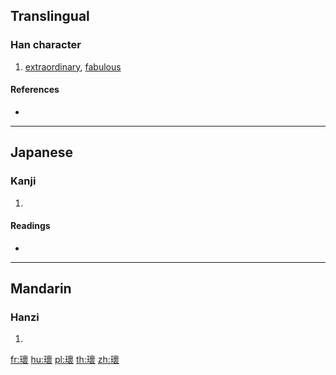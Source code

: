 {{character info/new}}
==Translingual==

===Han character===
{{Han char|rn=96|rad=玉|as=16|sn=20|four=|canj=MGYWV|ids=⿰𤣩褱}}

# [[extraordinary]], [[fabulous]]

====References====
* {{Han ref|kx=0745.070|dkj=21336|hdz=21145.190|uh=74CC|ud=29900}}

----

==Japanese==

===Kanji===
{{ja-kanji|grade=|rs=玉16}}

# {{defn|lang=ja|sort=玉16}}

====Readings====
* {{ja-readings|on=[[かい]] (kai)|kun=[[たま]] (tama), [[めずらしい]] (mezurashii)|nanori=}}

----

==Mandarin==

===Hanzi===
{{cmn-hanzi|pin=[[guī]] ([[gui1]])|wg=kuei<sup>1</sup>}}

# {{defn|lang=cmn|sort=玉16}}

[[fr:瓌]]
[[hu:瓌]]
[[pl:瓌]]
[[th:瓌]]
[[zh:瓌]]
